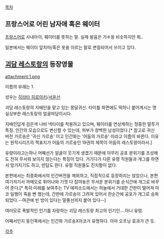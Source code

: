 {{{+2 garçon}}}

[[목차]]
== 프랑스어로 어린 남자애 혹은 웨이터 ==
[[프랑스어]]로 사내아이, 웨이터를 뜻하는 말. 실제 발음은 갸ㅎ쏭 비슷하지만 뭐..

일본에서는 웨이터 앞치마/혹은 옷을 이르는 말로 변질되어서 쓰이고 있다.
== [[괴담 레스토랑]]의 등장영물 ==

attachment:1.png

이름의 유래는 1.

성우는 [[히라타 히로아키]]/[[서윤선]]

괴담 레스토랑의 지배인을 맡고 있는 몽달귀신. 타이틀 화면에도 떡하니 붙어계시는 명실상부한 레스토랑의 얼굴마담이시다. 

지배인답게 검은색 나비 넥타이를 착용하고 있으며, 웨이터를 연상케하는 정중한 말투가 특징. 인간의 모습으로도 변신할 수 있는데, 피부가 창백한 남성이었다.[* 참고로 귀신 버전 가르송은 '귀신 가르송' 이고 인간화는 '어둠의 가르송' 이라고 이름이 바뀐다. 이유는 원작시리즈의 책표지가 어둠의 가르송인 19권의 제목이 어둠의 레스토랑이라서.]

유령이라고는하나 어째선가 얼굴이 웃기게 생겼기 때문에 아무리 공포 분위기를 조성해도 전혀 무서워 보이지 않는다는 특징이 있다. 거기다가 다른 유령 직원들과 개그를 하면서 망가지기도 하고, 만담도 한다. 유령 직원들도 진지함이 없다.

본편에서는 최종화에서의 인간버전을 제외하고, 직접적으로 등장하지는 않았으나, 본편 여기저기서 까메오로 튀어나와 기껏 다 잡아놓은 무서운 분위기를 순식간에 개그로 바꾸어 준다.[* 특히 미래를 보여주는 TV 에피소드에서는 하늘에서 거대한 간판이 떨어져 아코 일행이 죽을 뻔 했는데, 간판에 가르송이 그려져 있어서 한순간에 공포가 개그로 승화되었다.--여관에 빈 방이 있다는 말풍선까지 붙어 있다--]

여러모로 폭발적인 인기를 자랑하는 괴담 레스토랑 최고의 인기인....아니 유령.

어째서인지 동인쪽에서는 인간화 가르송X아코가 유명하다. 아마 오프닝 효과가 큰 듯.

[[각주]]
